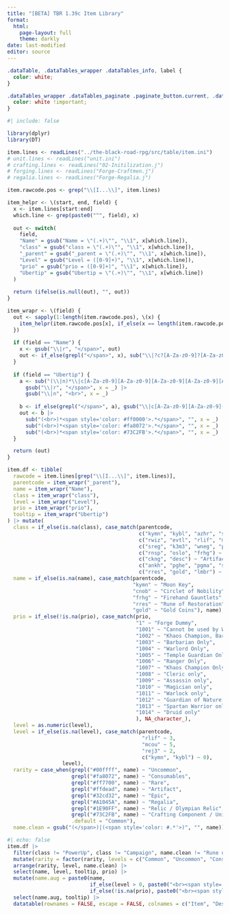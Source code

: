 ```yaml
---
title: "[BETA] TBR 1.39c Item Library"
format:
  html:
    page-layout: full
    theme: darkly
date: last-modified
editor: source
---
```


<!-- 
To-do: 
- CSS Theme of the Item Library... 
- Table filters
- Table functionality
- Icons: https://docs.google.com/spreadsheets/d/1OMMIJZ8maoltPFcY_ZSSS4WaUr9ReJKe1DqFHDrFmYQ/edit?gid=583245039#gid=583245039&fvid=383852340
- Acquisition
-->

```css
.dataTable, .dataTables_wrapper .dataTables_info, label {
  color: white;
}

.dataTables_wrapper .dataTables_paginate .paginate_button.current, .dataTables_wrapper .dataTables_paginate .paginate_button.current:hover, .dataTables_wrapper .dataTables_paginate .paginate_button.disabled, .dataTables_wrapper .dataTables_paginate .paginate_button {
  color: white !important;
}
```

```r
#| include: false

library(dplyr)
library(DT)

item.lines <- readLines("../the-black-road-rpg/src/table/item.ini")
# unit.lines <- readLines("unit.ini")
# crafting.lines <- readLines("02-Initilization.j")
# forging.lines <- readLines("Forge-Craftmen.j")
# regalia.lines <- readLines("Forge-Regalia.j")

item.rawcode.pos <- grep("\\[I...\\]", item.lines)

item_helpr <- \(start, end, field) {
  x <- item.lines[start:end]
  which.line <- grep(paste0("^", field), x)
  
  out <- switch(
    field,
    "Name" = gsub("Name = \"(.+)\"", "\\1", x[which.line]),
    "class" = gsub("class = \"(.+)\"", "\\1", x[which.line]),
    "_parent" = gsub("_parent = \"(.+)\"", "\\1", x[which.line]),
    "Level" = gsub("Level = ([0-9]+)", "\\1", x[which.line]),
    "prio" = gsub("prio = ([0-9]+)", "\\1", x[which.line]),
    "Ubertip" = gsub("Ubertip = \"(.+)\"", "\\1", x[which.line])
  )
  
  return (ifelse(is.null(out), "", out))
}

item_wrapr <- \(field) {
  out <- sapply(1:length(item.rawcode.pos), \(x) {
    item_helpr(item.rawcode.pos[x], if_else(x == length(item.rawcode.pos), length(item.lines), item.rawcode.pos[x + 1] - 1), field)
  })
  
  if (field == "Name") {
    x <- gsub("\\|r", "</span>", out)
    out <- if_else(grepl("</span>", x), sub("\\|?c?[A-Za-z0-9]?[A-Za-z0-9]?([A-Za-z0-9][A-Za-z0-9][A-Za-z0-9][A-Za-z0-9][A-Za-z0-9][A-Za-z0-9])", "<span style='color: #\\1'>", x)  , x)
  }
  
  if (field == "Ubertip") {
    a <- sub("(\\|n)*\\|c[A-Za-z0-9][A-Za-z0-9][A-Za-z0-9][A-Za-z0-9][A-Za-z0-9][A-Za-z0-9][A-Za-z0-9][A-Za-z0-9]Requires Level [0-9]*\\|r", "", out) |>
      gsub("\\|r", "</span>", x = _) |>
      gsub("\\|n", "<br>", x = _)
    
    b <- if_else(grepl("</span>", a), gsub("\\|c[A-Za-z0-9][A-Za-z0-9]([A-Za-z0-9][A-Za-z0-9][A-Za-z0-9][A-Za-z0-9][A-Za-z0-9][A-Za-z0-9])", "<span style='color: #\\1'>", a), a)
    out <- b |>
      sub("(<br>)*<span style='color: #ff0000'>.*</span>", "", x = _) |>
      sub("(<br>)*<span style='color: #fa8072'>.*</span>", "", x = _) |>
      sub("(<br>)*<span style='color: #73C2FB'>.*</span>", "", x = _)
  }

  return (out)
}

item.df <- tibble(
  rawcode = item.lines[grep("\\[I...\\]", item.lines)],
  parentcode = item_wrapr("_parent"),
  name = item_wrapr("Name"),
  class = item_wrapr("class"),
  level = item_wrapr("Level"),
  prio = item_wrapr("prio"),
  tooltip = item_wrapr("Ubertip")
) |> mutate(
  class = if_else(is.na(class), case_match(parentcode,
                                           c("kymn", "kybl", "azhr", "sehr", "kygh", "bzbf") ~ "Campaign",
                                           c("rwiz", "evtl", "rlif", "mcou", "penr", "rat6", "pmna", "rde1", "rhth", "bgst", "belv", "cnob", "clsd", "ciri") ~ "Permanent",
                                           c("sreg", "k3m3", "wneg", "phea", "pman", "shea", "spro", "stwp", "shas", "sman") ~ "Purchasable",
                                           c("rnsp", "oslo", "frhg") ~ "Miscellaneous",
                                           c("ckng", "desc") ~ "Artifact",
                                           c("ankh", "pghe", "pgma", "sror", "rej3") ~ "Charged",
                                           c("rres", "gold", "lmbr") ~ "PowerUp"), class),
  name = if_else(is.na(name), case_match(parentcode,
                                         "kymn" ~ "Moon Key",
                                         "cnob" ~ "Circlet of Nobility",
                                         "frhg" ~ "Firehand Gauntlets",
                                         "rres" ~ "Rune of Restoration",
                                         "gold" ~ "Gold Coins"), name),
  prio = if_else(!is.na(prio), case_match(prio,
                                          "1" ~ "Forge Dummy",
                                          "1001" ~ "Cannot be used by Warrior classes",
                                          "1002" ~ "Khaos Champion, Barbarian, Warlord, Assassin only",
                                          "1003" ~ "Barbarian Only",
                                          "1004" ~ "Warlord Only",
                                          "1005" ~ "Temple Guardian Only",
                                          "1006" ~ "Ranger Only",
                                          "1007" ~ "Khaos Champion Only",
                                          "1008" ~ "Cleric only",
                                          "1009" ~ "Assassin only",
                                          "1010" ~ "Magician only",
                                          "1011" ~ "Warlock only",
                                          "1012" ~ "Guardian of Nature only",
                                          "1013" ~ "Spartan Warrior only",
                                          "1014" ~ "Druid only"
                                          ), NA_character_),
  level = as.numeric(level),
  level = if_else(is.na(level), case_match(parentcode,
                                            "rlif" ~ 3,
                                            "mcou" ~ 5,
                                            "rej3" ~ 2,
                                            c("kymn", "kybl") ~ 0),
                  level),
  rarity = case_when(grepl("#00ffff", name) ~ "Uncommon",
                     grepl("#fa8072", name) ~ "Consumables",
                     grepl("#ff7700", name) ~ "Rare",
                     grepl("#ffdead", name) ~ "Artifact",
                     grepl("#32cd32", name) ~ "Epic",
                     grepl("#A1045A", name) ~ "Regalia",
                     grepl("#1E90FF", name) ~ "Relic / Olympian Relic",
                     grepl("#73C2FB", name) ~ "Crafting Component / Unique Crafting Component",
                     .default = "Common"),
  name.clean = gsub("(</span>)|(<span style='color: #.*'>)", "", name))
```

```r
#| echo: false
item.df |>
  filter(class != "PowerUp", class != "Campaign", name.clean != "Rune of Restoration", !grepl("Tome of Attribute Increase", name.clean)) |>
  mutate(rarity = factor(rarity, levels = c("Common", "Uncommon", "Consumables", "Crafting Component / Unique Crafting Component", "Rare", "Artifact", "Epic", "Relic / Olympian Relic", "Regalia"), ordered = TRUE)) |>
  arrange(rarity, level, name.clean) |>
  select(name, level, tooltip, prio) |>
  mutate(name.aug = paste0(name, 
                           if_else(level > 0, paste0("<br><span style='color: #ffcc00;'>Requires Level ", level, "</span>"), ""), 
                           if_else(!is.na(prio), paste0("<br><span style='color: #ff0000;'>", prio, "</span>"), ""))) |>
  select(name.aug, tooltip) |>
  datatable(rownames = FALSE, escape = FALSE, colnames = c("Item", "Description"))
```